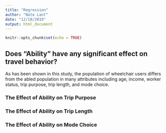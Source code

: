 ```yaml
---
title: "Regression"
author: "Nate Lant"
date: "12/18/2019"
output: html_document
---
```


```r
knitr::opts_chunk$set(echo = TRUE)
```

## Does "Ability" have any significant effect on travel behavior?
As has been shown in this study, the population of wheelchair users differs from the abled population in many attributes including age, income, worker status, trip purpose, trip length, and mode choice. 


### The Effect of Ability on Trip Purpose

### The Effect of Ability on Trip Length

### The Effect of Ability on Mode Choice
